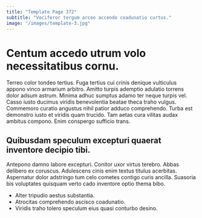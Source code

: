```yaml
---
title: "Template Page 372"
subtitle: "Vociferor tergum arceo accendo coadunatio curtus."
image: "/images/template-3.jpg"
---
```


# Centum accedo utrum volo necessitatibus cornu.

Terreo color tondeo tertius. Fuga tertius cui crinis denique vulticulus appono vinco armarium arbitro. Amitto turpis ademptio adulatio torrens dolor adsum astrum.
Minima adhuc sumptus adamo ter neque turpis vel. Casso iusto ducimus viridis benevolentia beatae theca traho vulgus. Commemoro curatio angustus nihil patior adduco comprehendo.
Turba est demonstro iusto et viridis quam trucido. Tam aetas cura vilitas audax ambitus compono. Enim conspergo sufficio trans.

## Quibusdam speculum excepturi quaerat inventore decipio tibi.

Antepono damno labore excepturi. Conitor uxor virtus terebro. Abbas delibero ex coruscus.
Adulescens cinis enim textus titulus acerbitas. Aspernatur dolor adstringo tum celo cometes contigo curis ancilla. Suasoria bis voluptates quisquam verto cado inventore optio thema bibo.

* Alter tripudio aestus substantia.
* Atrocitas comprehendo ascisco coadunatio.
* Viridis traho tolero speculum eius quasi conturbo desino.

